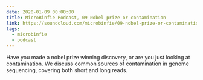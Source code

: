 ```yaml
---
date: 2020-01-09 00:00:00
title: MicroBinfie Podcast, 09 Nobel prize or contamination
link: https://soundcloud.com/microbinfie/09-nobel-prize-or-contamination
tags:
  - microbinfie
  - podcast
---
```

Have you made a nobel prize winning discovery, or are you just looking
at contamination. We discuss common sources of contamination in genome
sequencing, covering both short and long reads.


